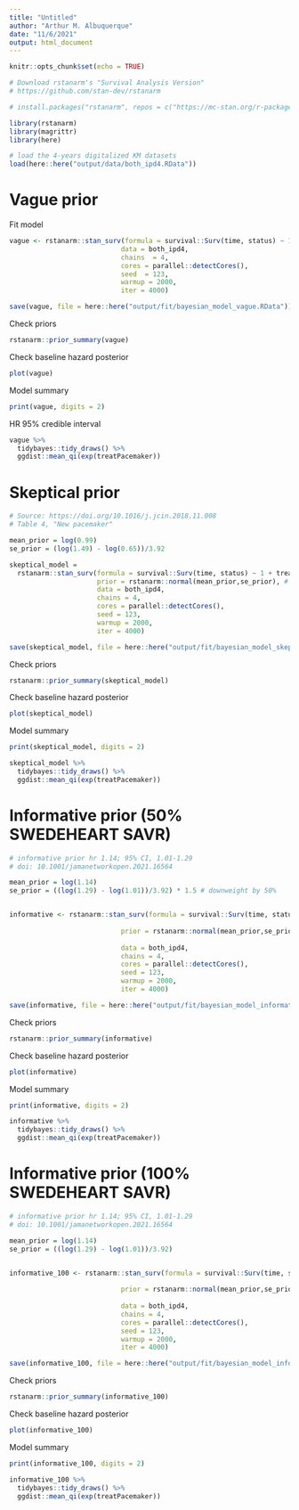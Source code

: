 ```yaml
---
title: "Untitled"
author: "Arthur M. Albuquerque"
date: "11/6/2021"
output: html_document
---
```


```r
knitr::opts_chunk$set(echo = TRUE)
```

```r

# Download rstanarm's "Survival Analysis Version" 
# https://github.com/stan-dev/rstanarm

# install.packages("rstanarm", repos = c("https://mc-stan.org/r-packages/", getOption("repos")))

library(rstanarm)
library(magrittr)
library(here)
```


```r
# load the 4-years digitalized KM datasets
load(here::here("output/data/both_ipd4.RData"))
```

# Vague prior

Fit model

```r
vague <- rstanarm::stan_surv(formula = survival::Surv(time, status) ~ 1  + treat,
                            data = both_ipd4,
                            chains  = 4,
                            cores = parallel::detectCores(),
                            seed  = 123,
                            warmup = 2000,
                            iter = 4000)

save(vague, file = here::here("output/fit/bayesian_model_vague.RData"))

```

Check priors

```r
rstanarm::prior_summary(vague)
```


Check baseline hazard posterior

```r
plot(vague)
```

Model summary

```r
print(vague, digits = 2)
```

HR 95% credible interval 

```r
vague %>% 
  tidybayes::tidy_draws() %>% 
  ggdist::mean_qi(exp(treatPacemaker))
```


# Skeptical prior

```r
# Source: https://doi.org/10.1016/j.jcin.2018.11.008
# Table 4, "New pacemaker"

mean_prior = log(0.99)
se_prior = (log(1.49) - log(0.65))/3.92

skeptical_model =
  rstanarm::stan_surv(formula = survival::Surv(time, status) ~ 1 + treat,
                      prior = rstanarm::normal(mean_prior,se_prior), # coefficient
                      data = both_ipd4,
                      chains = 4,
                      cores = parallel::detectCores(),
                      seed = 123,
                      warmup = 2000,
                      iter = 4000)

save(skeptical_model, file = here::here("output/fit/bayesian_model_skeptical.RData"))
```

Check priors

```r
rstanarm::prior_summary(skeptical_model)
```

Check baseline hazard posterior

```r
plot(skeptical_model)
```

Model summary

```r
print(skeptical_model, digits = 2)
```

```r

skeptical_model %>% 
  tidybayes::tidy_draws() %>% 
  ggdist::mean_qi(exp(treatPacemaker))
```


# Informative prior (50% SWEDEHEART SAVR)

```r
# informative prior hr 1.14; 95% CI, 1.01-1.29
# doi: 10.1001/jamanetworkopen.2021.16564

mean_prior = log(1.14)
se_prior = ((log(1.29) - log(1.01))/3.92) * 1.5 # downweight by 50%


informative <- rstanarm::stan_surv(formula = survival::Surv(time, status) ~ 1 + treat,
                            
                            prior = rstanarm::normal(mean_prior,se_prior), # coefficient
                            
                            data = both_ipd4,
                            chains = 4,
                            cores = parallel::detectCores(),
                            seed = 123,
                            warmup = 2000,
                            iter = 4000)

save(informative, file = here::here("output/fit/bayesian_model_informative.RData"))
```


Check priors

```r
rstanarm::prior_summary(informative)
```

Check baseline hazard posterior

```r
plot(informative)
```

Model summary

```r
print(informative, digits = 2)
```

```r

informative %>% 
  tidybayes::tidy_draws() %>% 
  ggdist::mean_qi(exp(treatPacemaker))
```

# Informative prior (100% SWEDEHEART SAVR)

```r
# informative prior hr 1.14; 95% CI, 1.01-1.29
# doi: 10.1001/jamanetworkopen.2021.16564

mean_prior = log(1.14)
se_prior = ((log(1.29) - log(1.01))/3.92)


informative_100 <- rstanarm::stan_surv(formula = survival::Surv(time, status) ~ 1 + treat,
                            
                            prior = rstanarm::normal(mean_prior,se_prior), # coefficient
                            
                            data = both_ipd4,
                            chains = 4,
                            cores = parallel::detectCores(),
                            seed = 123,
                            warmup = 2000,
                            iter = 4000)

save(informative_100, file = here::here("output/fit/bayesian_model_informative_100.RData"))
```


Check priors

```r
rstanarm::prior_summary(informative_100)
```

Check baseline hazard posterior

```r
plot(informative_100)
```

Model summary

```r
print(informative_100, digits = 2)
```

```r

informative_100 %>% 
  tidybayes::tidy_draws() %>% 
  ggdist::mean_qi(exp(treatPacemaker))
```
